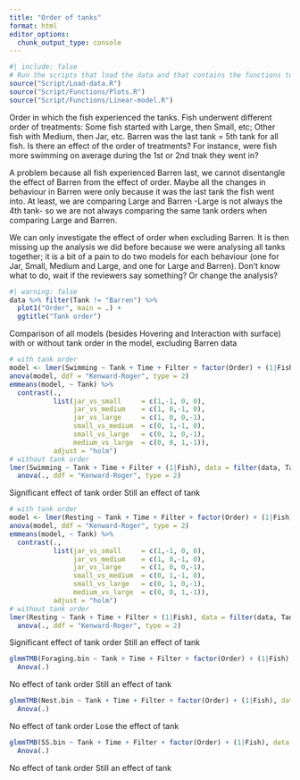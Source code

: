 ```yaml
---
title: "Order of tanks"
format: html
editor_options: 
  chunk_output_type: console
---
```


```r
#| include: false
# Run the scripts that load the data and that contains the functions to plot and do the linear models
source("Script/Load-data.R")
source("Script/Functions/Plots.R")
source("Script/Functions/Linear-model.R")
```

Order in which the fish experienced the tanks. Fish underwent different order of treatments: Some fish started with Large, then Small, etc; Other fish with Medium, then Jar, etc. Barren was the last tank = 5th tank for all fish. Is there an effect of the order of treatments? For instance, were fish more swimming on average during the 1st or 2nd tnak they went in?  

A problem because all fish experienced Barren last, we cannot disentangle the effect of Barren from the effect of order. Maybe all the changes in behaviour in Barren were only because it was the last tank the fish went into. At least, we are comparing Large and Barren -Large is not always the 4th tank- so we are not always comparing the same tank orders when comparing Large and Barren. 

We can only investigate the effect of order when excluding Barren. It is then missing up the analysis we did before because we were analysing all tanks together; it is a bit of a pain to do two models for each behaviour (one for Jar, Small, Medium and Large, and one for Large and Barren). Don't know what to do, wait if the reviewers say something? Or change the analysis? 

```r
#| warning: false
data %>% filter(Tank != "Barren") %>% 
  plot1("Order", main = .) +
  ggtitle("Tank order")
```

Comparison of all models (besides Hovering and Interaction with surface) with or without tank order in the model, excluding Barren data

```r
# with tank order
model <- lmer(Swimming ~ Tank + Time + Filter + factor(Order) + (1|Fish), data = filter(data, Tank !="Barren"))
anova(model, ddf = "Kenward-Roger", type = 2) 
emmeans(model, ~ Tank) %>% 
  contrast(.,
           list(jar_vs_small     = c(1,-1, 0, 0), 
                jar_vs_medium    = c(1, 0,-1, 0), 
                jar_vs_large     = c(1, 0, 0,-1),
                small_vs_medium  = c(0, 1,-1, 0),
                small_vs_large   = c(0, 1, 0,-1), 
                medium_vs_large  = c(0, 0, 1,-1)),
           adjust = "holm")
# without tank order
lmer(Swimming ~ Tank + Time + Filter + (1|Fish), data = filter(data, Tank !="Barren")) %>% 
  anova(., ddf = "Kenward-Roger", type = 2)
```

Significant effect of tank order
Still an effect of tank

```r
# with tank order
model <- lmer(Resting ~ Tank + Time + Filter + factor(Order) + (1|Fish), data = filter(data, Tank !="Barren"))
anova(model, ddf = "Kenward-Roger", type = 2) 
emmeans(model, ~ Tank) %>% 
  contrast(.,
           list(jar_vs_small     = c(1,-1, 0, 0), 
                jar_vs_medium    = c(1, 0,-1, 0), 
                jar_vs_large     = c(1, 0, 0,-1),
                small_vs_medium  = c(0, 1,-1, 0),
                small_vs_large   = c(0, 1, 0,-1), 
                medium_vs_large  = c(0, 0, 1,-1)),
           adjust = "holm")
# without tank order
lmer(Resting ~ Tank + Time + Filter + (1|Fish), data = filter(data, Tank !="Barren")) %>% 
  anova(., ddf = "Kenward-Roger", type = 2)
```

Significant effect of tank order
Still an effect of tank

```r
glmmTMB(Foraging.bin ~ Tank + Time + Filter + factor(Order) + (1|Fish), data = filter(data, Tank !="Barren"), family =binomial) %>% 
  Anova(.)
```

No effect of tank order
Still an effect of tank

```r
glmmTMB(Nest.bin ~ Tank + Time + Filter + factor(Order) + (1|Fish), data = filter(data, Tank !="Barren"), family =binomial) %>% 
  Anova(.)
```

No effect of tank order
Lose the effect of tank

```r
glmmTMB(SS.bin ~ Tank + Time + Filter + factor(Order) + (1|Fish), data = filter(data, Tank !="Barren"), family =binomial) %>% 
  Anova(.)
```

No effect of tank order
Still an effect of tank